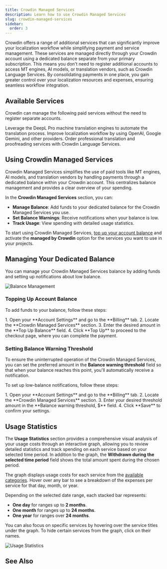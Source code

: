 ```yaml
---
title: Crowdin Managed Services
description: Learn how to use Crowdin Managed Services
slug: crowdin-managed-services
sidebar:
  order: 3
---
```



Crowdin offers a range of additional services that can significantly improve your localization workflow while simplifying payment and service management. These services are managed directly through your Crowdin account using a dedicated balance separate from your primary subscription. This means you don't need to register additional accounts to access MT engines, AI models, or translation vendors, such as Crowdin Language Services. By consolidating payments in one place, you gain greater control over your localization resources and expenses, ensuring seamless workflow integration.

## Available Services

Crowdin can manage the following paid services without the need to register separate accounts.

<CardGrid>
  <Card title="MT Engines">
    Leverage the DeepL Pro machine translation engines to automate the translation process.
    <LinkCard
      title="Read More"
      href="/machine-translation/"
    />
  </Card>
  <Card title="AI Models">
    Improve localization workflow by using OpenAI, Google Gemini, and other providers.
    <LinkCard
      title="Read More"
      href="/crowdin-ai/"
    />
  </Card>
  <Card title="Translation Vendors">
    Order professional translation and proofreading services with Crowdin Language Services.
    <LinkCard
      title="Read More"
      href="/crowdin-language-services/"
    />
  </Card>
</CardGrid>

## Using Crowdin Managed Services

Crowdin Managed Services simplifies the use of paid tools like MT engines, AI models, and translation vendors by handling payments through a dedicated balance within your Crowdin account. This centralizes balance management and provides a clear overview of your spending.

In the **Crowdin Managed Services** section, you can:

- **Manage Balance**: Add funds to your dedicated balance for the Crowdin Managed Services you use.
- **Set Balance Warnings**: Receive notifications when your balance is low.
- **Track Usage**: View spending with detailed usage statistics.

To start using Crowdin Managed Services, [top up your account balance](#topping-up-account-balance) and activate the **managed by Crowdin** option for the services you want to use in your projects.

## Managing Your Dedicated Balance

You can manage your Crowdin Managed Services balance by adding funds and setting up notifications about low balance.

<Image src={balanceManagement} alt="Balance Management" />

### Topping Up Account Balance

To add funds to your balance, follow these steps:

<Steps>
  1. Open your **Account Settings** and go to the **Billing** tab.
  2. Locate the **Crowdin Managed Services** section.
  3. Enter the desired amount in the **Top Up Balance** field.
  4. Click **Top Up** to proceed to the checkout page, where you can complete the payment.
</Steps>

### Setting Balance Warning Threshold

To ensure the uninterrupted operation of the Crowdin Managed Services, you can set the preferred amount in the **Balance warning threshold** field so that when your balance reaches this point, you'll automatically receive a notification.

To set up low-balance notifications, follow these steps:

<Steps>
  1. Open your **Account Settings** and go to the **Billing** tab.
  2. Locate the **Crowdin Managed Services** section.
  3. Enter your desired threshold amount in the **Balance warning threshold, $** field.
  4. Click **Save** to confirm your settings.
</Steps>

## Usage Statistics

The **Usage Statistics** section provides a comprehensive visual analysis of your usage costs through an interactive graph, allowing you to review detailed statistics and track spending on each service based on your selected time period. In addition to the graph, the **Withdrawn during the selected time period** field shows the total amount spent during the chosen period.

The graph displays usage costs for each service from the [available categories](#available-services). Hover over any bar to see a breakdown of the expenses per service for that day, month, or year.

Depending on the selected date range, each stacked bar represents:

* **One day** for ranges up to **2 months**.
* **One month** for ranges up to **24 months**.
* **One year** for ranges over **24 months**.

You can also focus on specific services by hovering over the service titles under the graph. To hide certain services from the graph, click on their names.

<Image src={usageStats} alt="Usage Statistics" />

## See Also

<CardGrid>
  <LinkCard
    title="Payments and Invoices"
    description="Learn how payments work in Crowdin and how to download invoices."
    href="/payments-invoices/"
  />
  <LinkCard
    title="Changing Subscription Plan"
    description="Upgrade or downgrade your subscription plan."
    href="/changing-subscription-plan/"
  />
  <LinkCard
    title="App Subscriptions"
    description="Learn how to subscribe to paid apps in the Crowdin Store."
    href="/app-subscriptions/"
  />
  <LinkCard
    title="Billing Settings"
    description="Update your billing information and payment method."
    href="/billing-settings/"
  />
</CardGrid>
